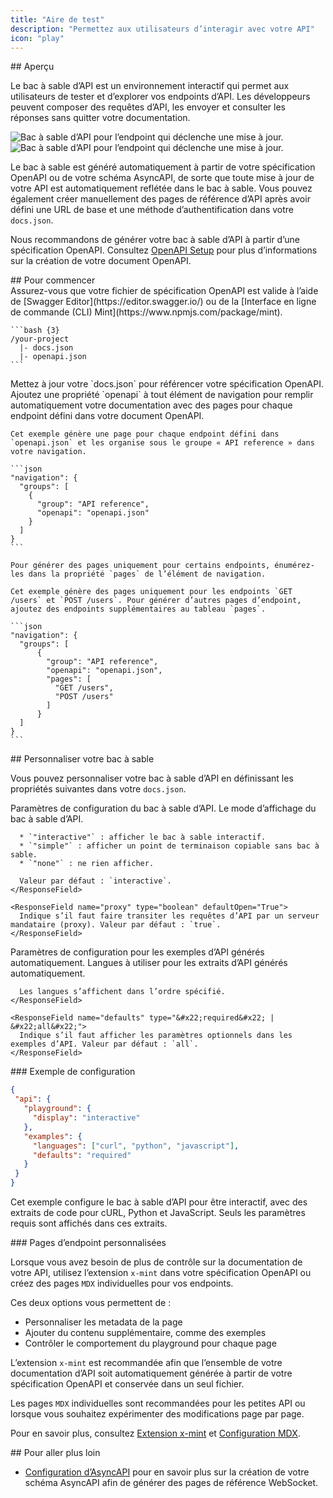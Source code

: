 ```yaml
---
title: "Aire de test"
description: "Permettez aux utilisateurs d’interagir avec votre API"
icon: "play"
---
```


<div id="overview">
  ## Aperçu
</div>

Le bac à sable d’API est un environnement interactif qui permet aux utilisateurs de tester et d’explorer vos endpoints d’API. Les développeurs peuvent composer des requêtes d’API, les envoyer et consulter les réponses sans quitter votre documentation.

<Frame>
  <img src="/images/playground/API-playground-light.png" alt="Bac à sable d’API pour l’endpoint qui déclenche une mise à jour." className="block dark:hidden" />

  <img src="/images/playground/API-playground-dark.png" alt="Bac à sable d’API pour l’endpoint qui déclenche une mise à jour." className="hidden dark:block" />
</Frame>

Le bac à sable est généré automatiquement à partir de votre spécification OpenAPI ou de votre schéma AsyncAPI, de sorte que toute mise à jour de votre API est automatiquement reflétée dans le bac à sable. Vous pouvez également créer manuellement des pages de référence d’API après avoir défini une URL de base et une méthode d’authentification dans votre `docs.json`.

Nous recommandons de générer votre bac à sable d’API à partir d’une spécification OpenAPI. Consultez [OpenAPI Setup](/fr/api-playground/openapi-setup) pour plus d’informations sur la création de votre document OpenAPI.

<div id="getting-started">
  ## Pour commencer
</div>

<Steps>
  <Step title="Ajoutez votre fichier de spécification OpenAPI.">
    <Info>
      Assurez-vous que votre fichier de spécification OpenAPI est valide à l’aide de [Swagger Editor](https://editor.swagger.io/) ou de la [Interface en ligne de commande (CLI) Mint](https://www.npmjs.com/package/mint).
    </Info>

    ```bash {3}
    /your-project
      |- docs.json
      |- openapi.json
    ```
  </Step>

  <Step title="Configurez `docs.json`.">
    Mettez à jour votre `docs.json` pour référencer votre spécification OpenAPI. Ajoutez une propriété `openapi` à tout élément de navigation pour remplir automatiquement votre documentation avec des pages pour chaque endpoint défini dans votre document OpenAPI.

    Cet exemple génère une page pour chaque endpoint défini dans `openapi.json` et les organise sous le groupe « API reference » dans votre navigation.

    ```json
    "navigation": {
      "groups": [
        {
          "group": "API reference",
          "openapi": "openapi.json"
        }
      ]
    }
    ```

    Pour générer des pages uniquement pour certains endpoints, énumérez-les dans la propriété `pages` de l’élément de navigation.

    Cet exemple génère des pages uniquement pour les endpoints `GET /users` et `POST /users`. Pour générer d’autres pages d’endpoint, ajoutez des endpoints supplémentaires au tableau `pages`.

    ```json
    "navigation": {
      "groups": [
          {
            "group": "API reference",
            "openapi": "openapi.json",
            "pages": [
              "GET /users",
              "POST /users"
            ]
          }
      ]
    }
    ```
  </Step>
</Steps>

<div id="customizing-your-playground">
  ## Personnaliser votre bac à sable
</div>

Vous pouvez personnaliser votre bac à sable d’API en définissant les propriétés suivantes dans votre `docs.json`.

<ResponseField name="playground" type="object">
  Paramètres de configuration du bac à sable d’API.

  <Expandable title="playground" defaultOpen="True">
    <ResponseField name="display" type="&#x22;interactive&#x22; | &#x22;simple&#x22; | &#x22;none&#x22;">
      Le mode d’affichage du bac à sable d’API.

      * `"interactive"` : afficher le bac à sable interactif.
      * `"simple"` : afficher un point de terminaison copiable sans bac à sable.
      * `"none"` : ne rien afficher.

      Valeur par défaut : `interactive`.
    </ResponseField>

    <ResponseField name="proxy" type="boolean" defaultOpen="True">
      Indique s’il faut faire transiter les requêtes d’API par un serveur mandataire (proxy). Valeur par défaut : `true`.
    </ResponseField>
  </Expandable>
</ResponseField>

<ResponseField name="examples" type="object">
  Paramètres de configuration pour les exemples d’API générés automatiquement.

  <Expandable title="examples" defaultOpen="True">
    <ResponseField name="languages" type="array of string">
      Langues à utiliser pour les extraits d’API générés automatiquement.

      Les langues s’affichent dans l’ordre spécifié.
    </ResponseField>

    <ResponseField name="defaults" type="&#x22;required&#x22; | &#x22;all&#x22;">
      Indique s’il faut afficher les paramètres optionnels dans les exemples d’API. Valeur par défaut : `all`.
    </ResponseField>
  </Expandable>
</ResponseField>

<div id="example-configuration">
  ### Exemple de configuration
</div>

```json
{
 "api": {
   "playground": {
     "display": "interactive"
   },
   "examples": {
     "languages": ["curl", "python", "javascript"],
     "defaults": "required"
   }
 }
}
```

Cet exemple configure le bac à sable d’API pour être interactif, avec des extraits de code pour cURL, Python et JavaScript. Seuls les paramètres requis sont affichés dans ces extraits.

<div id="custom-endpoint-pages">
  ### Pages d’endpoint personnalisées
</div>

Lorsque vous avez besoin de plus de contrôle sur la documentation de votre API, utilisez l’extension `x-mint` dans votre spécification OpenAPI ou créez des pages `MDX` individuelles pour vos endpoints.

Ces deux options vous permettent de :

* Personnaliser les metadata de la page
* Ajouter du contenu supplémentaire, comme des exemples
* Contrôler le comportement du playground pour chaque page

L’extension `x-mint` est recommandée afin que l’ensemble de votre documentation d’API soit automatiquement générée à partir de votre spécification OpenAPI et conservée dans un seul fichier.

Les pages `MDX` individuelles sont recommandées pour les petites API ou lorsque vous souhaitez expérimenter des modifications page par page.

Pour en savoir plus, consultez [Extension x-mint](/fr/api-playground/openapi-setup#x-mint-extension) et [Configuration MDX](/fr/api-playground/mdx/configuration).

<div id="further-reading">
  ## Pour aller plus loin
</div>

* [Configuration d’AsyncAPI](/fr/api-playground/asyncapi/setup) pour en savoir plus sur la création de votre schéma AsyncAPI afin de générer des pages de référence WebSocket.